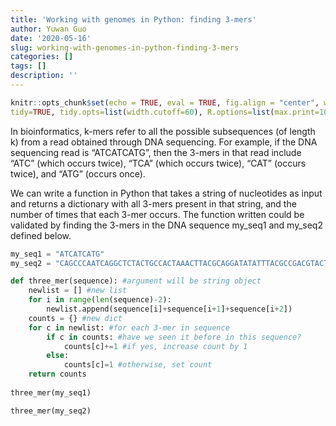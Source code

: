 ```yaml
---
title: 'Working with genomes in Python: finding 3-mers'
author: Yuwan Guo
date: '2020-05-16'
slug: working-with-genomes-in-python-finding-3-mers
categories: []
tags: []
description: ''
---
```

```r
knitr::opts_chunk$set(echo = TRUE, eval = TRUE, fig.align = "center", warning = F, message = F,
tidy=TRUE, tidy.opts=list(width.cutoff=60), R.options=list(max.print=100))
```

In bioinformatics, k-mers refer to all the possible subsequences (of length k) from a read obtained through DNA sequencing. For example, if the DNA sequencing read is "ATCATCATG", then the 3-mers in that read include "ATC" (which occurs twice), "TCA" (which occurs twice), "CAT" (occurs twice), and "ATG" (occurs once).

We can write a function in Python that takes a string of nucleotides as input and returns a dictionary with all 3-mers present in that string, and the number of times that each 3-mer occurs. The function written could be validated by finding the 3-mers in the DNA sequence my_seq1 and my_seq2 defined below.

```python
my_seq1 = "ATCATCATG"
my_seq2 = "CAGCCCAATCAGGCTCTACTGCCACTAAACTTACGCAGGATATATTTACGCCGACGTACT"

def three_mer(sequence): #argument will be string object
    newlist = [] #new list
    for i in range(len(sequence)-2):
        newlist.append(sequence[i]+sequence[i+1]+sequence[i+2])
    counts = {} #new dict
    for c in newlist: #for each 3-mer in sequence
        if c in counts: #have we seen it before in this sequence?
            counts[c]+=1 #if yes, increase count by 1
        else:
            counts[c]=1 #otherwise, set count
    return counts
    
three_mer(my_seq1)
```

```python
three_mer(my_seq2)
```